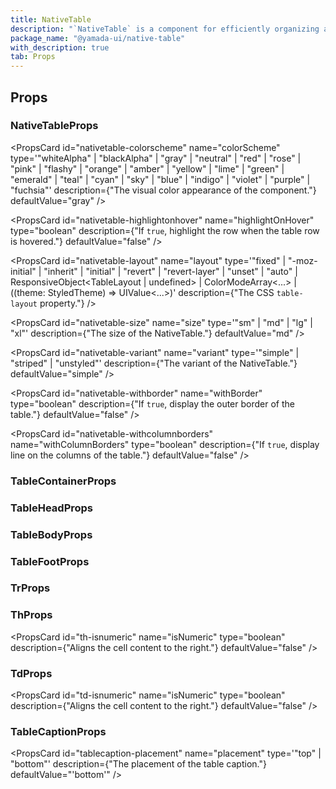 ```yaml
---
title: NativeTable
description: "`NativeTable` is a component for efficiently organizing and displaying data."
package_name: "@yamada-ui/native-table"
with_description: true
tab: Props
---
```


## Props

### NativeTableProps

<PropsCard
  id="nativetable-colorscheme"
  name="colorScheme"
  type='"whiteAlpha" | "blackAlpha" | "gray" | "neutral" | "red" | "rose" | "pink" | "flashy" | "orange" | "amber" | "yellow" | "lime" | "green" | "emerald" | "teal" | "cyan" | "sky" | "blue" | "indigo" | "violet" | "purple" | "fuchsia"'
  description={"The visual color appearance of the component."}
  defaultValue="gray"
/>

<PropsCard
  id="nativetable-highlightonhover"
  name="highlightOnHover"
  type="boolean"
  description={"If `true`, highlight the row when the table row is hovered."}
  defaultValue="false"
/>

<PropsCard
  id="nativetable-layout"
  name="layout"
  type='"fixed" | "-moz-initial" | "inherit" | "initial" | "revert" | "revert-layer" | "unset" | "auto" | ResponsiveObject<TableLayout | undefined> | ColorModeArray<...> | ((theme: StyledTheme) => UIValue<...>)'
  description={"The CSS `table-layout` property."}
/>

<PropsCard
  id="nativetable-size"
  name="size"
  type='"sm" | "md" | "lg" | "xl"'
  description={"The size of the NativeTable."}
  defaultValue="md"
/>

<PropsCard
  id="nativetable-variant"
  name="variant"
  type='"simple" | "striped" | "unstyled"'
  description={"The variant of the NativeTable."}
  defaultValue="simple"
/>

<PropsCard
  id="nativetable-withborder"
  name="withBorder"
  type="boolean"
  description={"If `true`, display the outer border of the table."}
  defaultValue="false"
/>

<PropsCard
  id="nativetable-withcolumnborders"
  name="withColumnBorders"
  type="boolean"
  description={"If `true`, display line on the columns of the table."}
  defaultValue="false"
/>

### TableContainerProps

### TableHeadProps

### TableBodyProps

### TableFootProps

### TrProps

### ThProps

<PropsCard
  id="th-isnumeric"
  name="isNumeric"
  type="boolean"
  description={"Aligns the cell content to the right."}
  defaultValue="false"
/>

### TdProps

<PropsCard
  id="td-isnumeric"
  name="isNumeric"
  type="boolean"
  description={"Aligns the cell content to the right."}
  defaultValue="false"
/>

### TableCaptionProps

<PropsCard
  id="tablecaption-placement"
  name="placement"
  type='"top" | "bottom"'
  description={"The placement of the table caption."}
  defaultValue="'bottom'"
/>
